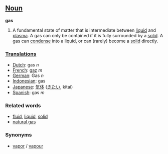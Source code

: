 ==[[Noun]]==
'''gas'''

# A fundamental state of matter that is intermediate between [[liquid]] and [[plasma]].  A gas can only be contained if it is fully surrounded by a [[solid]].  A gas can [[condense]] into a liquid, or can (rarely) become a [[solid]] directly.

===[[Translation]]s===

*[[Dutch]]: gas ''n''
*[[French]]: [[gaz]] ''m''
*[[German]]: Gas ''n''
*[[Indonesian]]: gas
*[[Japanese]]: [[気体]] ([[きたい]], kitai)
*[[Spanish]]: gas ''m''

===Related words===
*[[fluid]], [[liquid]], [[solid]]
*[[natural gas]]

===Synonyms===
*[[vapor]] / [[vapour]]